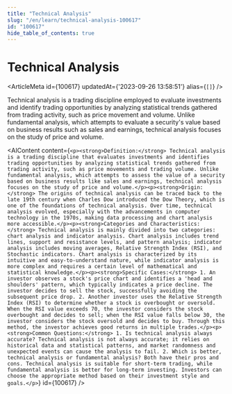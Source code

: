 ```yaml
---
title: "Technical Analysis"
slug: "/en/learn/technical-analysis-100617"
id: "100617"
hide_table_of_contents: true
---
```



# Technical Analysis

<ArticleMeta id={100617} updatedAt={'2023-09-26 13:58:51'} alias={`[]`} />
<div className='border-solid border-b border-t-0 my-4 border-[var(--ifm-color-gray-300)]' />

Technical analysis is a trading discipline employed to evaluate investments and identify trading opportunities by analyzing statistical trends gathered from trading activity, such as price movement and volume. Unlike fundamental analysis, which attempts to evaluate a security's value based on business results such as sales and earnings, technical analysis focuses on the study of price and volume.

<AIContent content={`<p><strong>Definition:</strong> Technical analysis is a trading discipline that evaluates investments and identifies trading opportunities by analyzing statistical trends gathered from trading activity, such as price movements and trading volume. Unlike fundamental analysis, which attempts to assess the value of a security based on business results like sales and earnings, technical analysis focuses on the study of price and volume.</p><p><strong>Origin:</strong> The origins of technical analysis can be traced back to the late 19th century when Charles Dow introduced the Dow Theory, which is one of the foundations of technical analysis. Over time, technical analysis evolved, especially with the advancements in computer technology in the 1970s, making data processing and chart analysis more accessible.</p><p><strong>Categories and Characteristics:</strong> Technical analysis is mainly divided into two categories: chart analysis and indicator analysis. Chart analysis includes trend lines, support and resistance levels, and pattern analysis; indicator analysis includes moving averages, Relative Strength Index (RSI), and Stochastic indicators. Chart analysis is characterized by its intuitive and easy-to-understand nature, while indicator analysis is more complex and requires a certain level of mathematical and statistical knowledge.</p><p><strong>Specific Cases:</strong> 1. An investor observes a stock's price chart and identifies a 'head and shoulders' pattern, which typically indicates a price decline. The investor decides to sell the stock, successfully avoiding the subsequent price drop. 2. Another investor uses the Relative Strength Index (RSI) to determine whether a stock is overbought or oversold. When the RSI value exceeds 70, the investor considers the stock overbought and decides to sell; when the RSI value falls below 30, the investor considers the stock oversold and decides to buy. Through this method, the investor achieves good returns in multiple trades.</p><p><strong>Common Questions:</strong> 1. Is technical analysis always accurate? Technical analysis is not always accurate; it relies on historical data and statistical patterns, and market randomness and unexpected events can cause the analysis to fail. 2. Which is better, technical analysis or fundamental analysis? Both have their pros and cons. Technical analysis is suitable for short-term trading, while fundamental analysis is better for long-term investing. Investors can choose the appropriate method based on their investment style and goals.</p>`} id={100617} />
